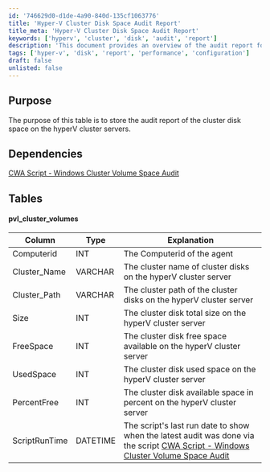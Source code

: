 ```yaml
---
id: '746629d0-d1de-4a90-840d-135cf1063776'
title: 'Hyper-V Cluster Disk Space Audit Report'
title_meta: 'Hyper-V Cluster Disk Space Audit Report'
keywords: ['hyperv', 'cluster', 'disk', 'audit', 'report']
description: 'This document provides an overview of the audit report for disk space on Hyper-V cluster servers, including details on cluster volumes and their respective sizes, free space, and usage statistics.'
tags: ['hyper-v', 'disk', 'report', 'performance', 'configuration']
draft: false
unlisted: false
---
```

## Purpose

The purpose of this table is to store the audit report of the cluster disk space on the hyperV cluster servers.

## Dependencies

[CWA Script - Windows Cluster Volume Space Audit](https://proval.itglue.com/DOC-5078775-15952791)

## Tables

#### pvl_cluster_volumes

| Column        | Type     | Explanation                                                                                     |
|---------------|----------|-------------------------------------------------------------------------------------------------|
| Computerid    | INT      | The Computerid of the agent                                                                     |
| Cluster_Name  | VARCHAR  | The cluster name of cluster disks on the hyperV cluster server                                  |
| Cluster_Path  | VARCHAR  | The cluster path of the cluster disks on the hyperV cluster server                              |
| Size          | INT      | The cluster disk total size on the hyperV cluster server                                        |
| FreeSpace     | INT      | The cluster disk free space available on the hyperV cluster server                              |
| UsedSpace     | INT      | The cluster disk used space on the hyperV cluster server                                        |
| PercentFree   | INT      | The cluster disk available space in percent on the hyperV cluster server                        |
| ScriptRunTime | DATETIME | The script's last run date to show when the latest audit was done via the script [CWA Script - Windows Cluster Volume Space Audit](https://proval.itglue.com/DOC-5078775-15952791) |












